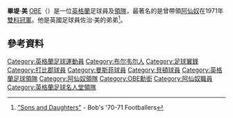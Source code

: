 {{noteta|G1=足球}}{{football manager infobox |
  playername =畢堤·美<br> Bertie Mee    |
  image = [[File:Bertie_Mee_1972.jpg|240px]] |
  fullname = Bertram Mee      |
  dateofbirth = {{birth date|1918|12|25|mf=y}}   |
  cityofbirth =  [[諾丁漢郡|諾丁漢郡]][[布尔韦尔|布尔韦尔]]  |
  countryofbirth = [[英格蘭|英格蘭]] |
  dateofdeath = {{death date and age|2001|10|22|1918|12|25}} |
  cityofdeath =  [[倫敦|倫敦]]  |
  countryofdeath = [[英格蘭|英格蘭]] |
    currentclub =   |  
  position =   |
  years = 1938-1939<br>1939| 
  clubs =  [[打比郡|打比郡]]<br>[[曼斯菲|曼斯菲]] |
  caps(goals) = 0 (0)<br>13 (0) |
  manageryears = 1966-1976 |
  managerclubs = [[阿仙奴|阿仙奴]]  |
}}
'''畢堤·美''' [[OBE|OBE]]（{{bd|1918年|12月24日|2001年|10月22日}}）是一位[[英格蘭|英格蘭]]足球員及[[領隊|領隊]]，最著名的是曾帶領[[阿仙奴|阿仙奴]]在1971年[[雙料冠軍|雙料冠軍]]。他是英國足球員佐治·美的弟弟<ref>[http://ds.dial.pipex.com/bob.dunning/sonsand.htm "Sons and Daughters"] {{webarchive|url=https://web.archive.org/web/20071231173101/http://ds.dial.pipex.com/bob.dunning/sonsand.htm |date=2007-12-31 }} - Bob's '70-71 Footballers</ref>。

==參考資料==
{{reflist}}

{{阿仙奴足球會歷任主教練}}

{{DEFAULTSORT:Mee, Bertie}}
[[Category:英格蘭足球運動員|Category:英格蘭足球運動員]]
[[Category:布尔韦尔人|Category:布尔韦尔人]]
[[Category:足球翼鋒|Category:足球翼鋒]]
[[Category:打比郡球員|Category:打比郡球員]]
[[Category:曼斯菲球員|Category:曼斯菲球員]]
[[Category:貝頓球員|Category:貝頓球員]]
[[Category:英格蘭足球領隊|Category:英格蘭足球領隊]]
[[Category:阿仙奴領隊|Category:阿仙奴領隊]]
[[Category:OBE勳銜|Category:OBE勳銜]]
[[Category:阿仙奴職員|Category:阿仙奴職員]]
[[Category:英格蘭足球名人堂領隊|Category:英格蘭足球名人堂領隊]]